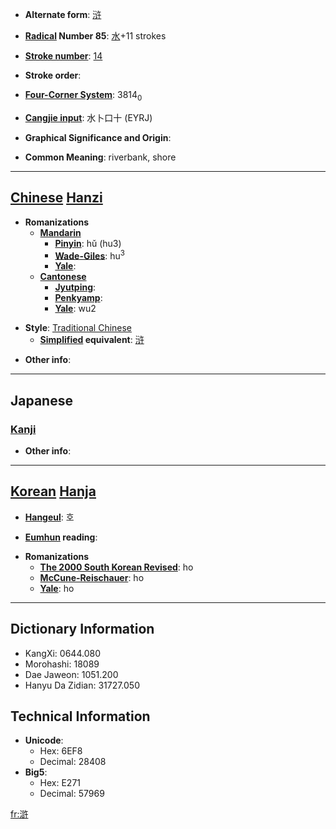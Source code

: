 * '''Alternate form''': [[浒]]

* '''[[Wiktionary:Chinese radical index| Radical]] Number 85''': [[Wiktionary:Chinese radical index 水|水]]+11 strokes

* '''[[Wiktionary:Chinese total strokes index|Stroke number]]''': [[Wiktionary:Chinese total strokes index 14|14]]

* '''Stroke order''': 

* '''[[Wiktionary:Chinese four corner index|Four-Corner System]]''': 3814<sub>0</sub>

* '''[[Wiktionary:Chinese Cangjie index|Cangjie input]]''': 水卜口十 (EYRJ)

* '''Graphical Significance and Origin''': 

* '''Common Meaning''': riverbank, shore

----

== [[Chinese]] [[Hanzi]] ==

* '''Romanizations'''
** '''[[Mandarin]]'''
*** '''[[Pinyin]]''': hǔ (hu3)
*** '''[[Wade-Giles]]''': hu<sup>3</sup>
*** '''[[Yale]]''': 
** '''[[Cantonese]]'''
*** '''[[Jyutping]]''':
*** '''[[Penkyamp]]''': 
*** '''[[Yale]]''': wu2

* '''Style''': [[Traditional Chinese]] 
** '''[[Simplified Chinese|Simplified]] equivalent''': [[浒]]

* '''Other info''': 

----

==Japanese==
===[[Kanji]]===
{{kanji|on readings=[[こ]] (ko)
|kun readings=[[ほとり]] (hotori)
}}

* '''Other info''':  

----

== [[Korean]] [[Hanja]] ==

* '''[[Hangeul]]''': 호

* '''[[Eumhun]] reading''': 

* '''Romanizations'''
** '''[[The 2000 South Korean Revised Romanization|The 2000 South Korean Revised]]''': ho
** '''[[McCune-Reischauer]]''': ho
** '''[[Yale]]''': ho

----

== Dictionary Information ==

* KangXi: 0644.080
* Morohashi: 18089
* Dae Jaweon: 1051.200
* Hanyu Da Zidian: 31727.050

== Technical Information ==

* '''Unicode''':
** Hex: 6EF8
** Decimal: 28408
* '''Big5''':
** Hex: E271
** Decimal: 57969

[[fr:滸]]